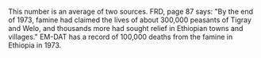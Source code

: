 This number is an average of two sources. FRD, page 87 says: "By the end of 1973, famine had claimed the lives of about 300,000 peasants of Tigray and Welo, and thousands more had sought relief in Ethiopian towns and villages." EM-DAT has a record of 100,000 deaths from the famine in Ethiopia in 1973.